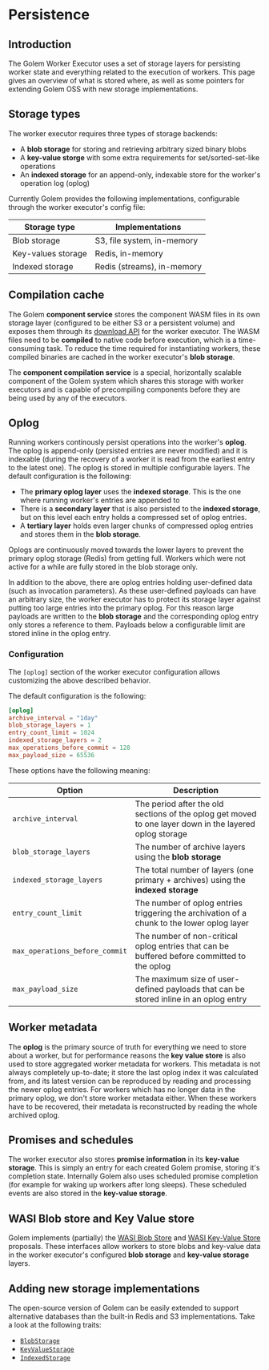 # Persistence

## Introduction

The Golem Worker Executor uses a set of storage layers for persisting worker state and everything related to the execution of workers. This page gives an overview of what is stored where, as well as some pointers for extending Golem OSS with new storage implementations.

## Storage types

The worker executor requires three types of storage backends:

- A **blob storage** for storing and retrieving arbitrary sized binary blobs
- A **key-value storge** with some extra requirements for set/sorted-set-like operations
- An **indexed storage** for an append-only, indexable store for the worker's operation log (oplog)

Currently Golem provides the following implementations, configurable through the worker executor's config file:

| Storage type       | Implementations            |
| ------------------ | -------------------------- |
| Blob storage       | S3, file system, in-memory |
| Key-values storage | Redis, in-memory           |
| Indexed storage    | Redis (streams), in-memory |

## Compilation cache

The Golem **component service** stores the component WASM files in its own storage layer (configured to be either S3 or a persistent volume) and exposes them through its [download API](/docs/rest-api/oss-rest-api/component) for the worker executor. The WASM files need to be **compiled** to native code before execution, which is a time-consuming task. To reduce the time required for instantiating workers, these compiled binaries are cached in the worker executor's **blob storage**.

The **component compilation service** is a special, horizontally scalable component of the Golem system which shares this storage with worker executors and is capable of precompiling components before they are being used by any of the executors.

## Oplog

Running workers continously persist operations into the worker's **oplog**. The oplog is append-only (persisted entries are never modified) and it is indexable (during the recovery of a worker it is read from the earliest entry to the latest one).
The oplog is stored in multiple configurable layers. The default configuration is the following:

- The **primary oplog layer** uses the **indexed storage**. This is the one where running worker's entries are appended to
- There is a **secondary layer** that is also persisted to the **indexed storage**, but on this level each entry holds a compressed set of oplog entries.
- A **tertiary layer** holds even larger chunks of compressed oplog entries and stores them in the **blob storage**.

Oplogs are continuously moved towards the lower layers to prevent the primary oplog storage (Redis) from getting full. Workers which were not active for a while are fully stored in the blob storage only.

In addition to the above, there are oplog entries holding user-defined data (such as invocation parameters). As these user-defined payloads can have an arbitrary size, the worker executor has to protect its storage layer against putting too large entries into the primary oplog. For this reason large payloads are written to the **blob storage** and the corresponding oplog entry only stores a reference to them. Payloads below a configurable limit are stored inline in the oplog entry.

### Configuration

The `[oplog]` section of the worker executor configuration allows customizing the above described behavior.

The default configuration is the following:

```toml
[oplog]
archive_interval = "1day"
blob_storage_layers = 1
entry_count_limit = 1024
indexed_storage_layers = 2
max_operations_before_commit = 128
max_payload_size = 65536
```

These options have the following meaning:

| Option                         | Description                                                                                             |
| ------------------------------ | ------------------------------------------------------------------------------------------------------- |
| `archive_interval`             | The period after the old sections of the oplog get moved to one layer down in the layered oplog storage |
| `blob_storage_layers`          | The number of archive layers using the **blob storage**                                                 |
| `indexed_storage_layers`       | The total number of layers (one primary + archives) using the **indexed storage**                       |
| `entry_count_limit`            | The number of oplog entries triggering the archivation of a chunk to the lower oplog layer              |
| `max_operations_before_commit` | The number of non-critical oplog entries that can be buffered before committed to the oplog             |
| `max_payload_size`             | The maximum size of user-defined payloads that can be stored inline in an oplog entry                   |

## Worker metadata

The **oplog** is the primary source of truth for everything we need to store about a worker, but for performance reasons the **key value store** is also used to store aggregated worker metadata for workers. This metadata is not always completely up-to-date; it store the last oplog index it was calculated from, and its latest version can be reproduced by reading and processing the newer oplog entries. For workers which has no longer data in the primary oplog, we don't store worker metadata either. When these workers have to be recovered, their metadata is reconstructed by reading the whole archived oplog.

## Promises and schedules

The worker executor also stores **promise information** in its **key-value storage**. This is simply an entry for each created Golem promise, storing it's completion state. Internally Golem also uses scheduled promise completion (for example for waking up workers after long sleeps). These scheduled events are also stored in the **key-value storage**.

## WASI Blob store and Key Value store

Golem implements (partially) the [WASI Blob Store](https://github.com/WebAssembly/wasi-blobstore) and [WASI Key-Value Store](https://github.com/WebAssembly/wasi-keyvalue) proposals. These interfaces allow workers to store blobs and key-value data in the worker executor's configured **blob storage** and **key-value storage** layers.

## Adding new storage implementations

The open-source version of Golem can be easily extended to support alternative databases than the built-in Redis and S3 implementations. Take a look at the following traits:

- [`BlobStorage`](https://github.com/golemcloud/golem/blob/main/golem-worker-executor-base/src/storage/blob/mod.rs)
- [`KeyValueStorage`](https://github.com/golemcloud/golem/blob/main/golem-worker-executor-base/src/storage/keyvalue/mod.rs)
- [`IndexedStorage`](https://github.com/golemcloud/golem/blob/main/golem-worker-executor-base/src/storage/indexed/mod.rs)
